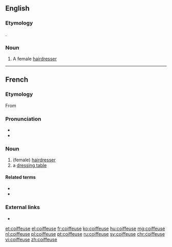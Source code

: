 ==English==

===Etymology===
{{bor|en|fr|coiffeuse}}.

===Noun===
{{en-noun}}

# A female [[hairdresser]]

----

==French==

===Etymology===
From {{suffix|coiffer|euse|lang=fr}}

===Pronunciation===
* {{IPA|/kwa.føz/|lang=fr}}
* {{audio|Fr-coiffeuse.ogg|Audio|lang=fr}}

===Noun===
{{fr-noun|f|m=coiffeur}}

# (female) [[hairdresser]]
# a [[dressing table]]

====Related terms====
* {{l|fr|coiffe}}
* {{l|fr|coiffer}}

===External links===
* {{R:TLFi}}

[[et:coiffeuse]]
[[el:coiffeuse]]
[[fr:coiffeuse]]
[[ko:coiffeuse]]
[[hu:coiffeuse]]
[[mg:coiffeuse]]
[[nl:coiffeuse]]
[[pl:coiffeuse]]
[[pt:coiffeuse]]
[[ru:coiffeuse]]
[[sv:coiffeuse]]
[[chr:coiffeuse]]
[[vi:coiffeuse]]
[[zh:coiffeuse]]